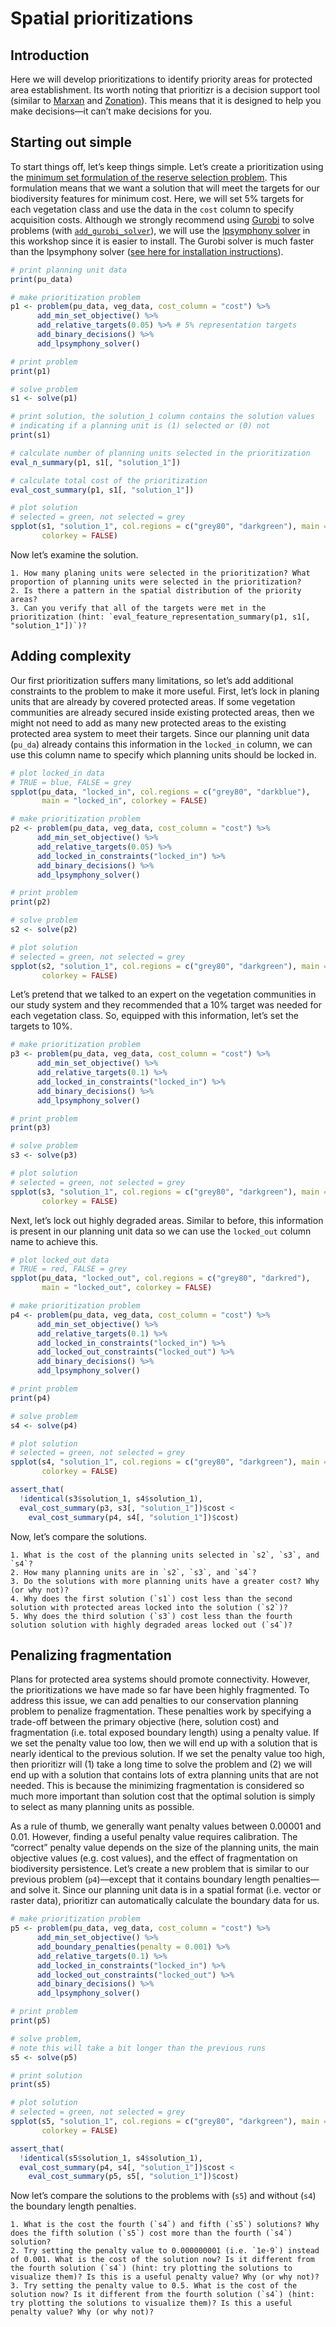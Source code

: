# Spatial prioritizations {#spatial-prioritizations}

## Introduction

Here we will develop prioritizations to identify priority areas for protected area establishment. Its worth noting that prioritizr is a decision support tool (similar to [Marxan](http://marxan.org/) and [Zonation](https://www.helsinki.fi/en/researchgroups/digital-geography-lab/software-developed-in-cbig#section-52992)). This means that it is designed to help you make decisions---it can't make decisions for you.

## Starting out simple

To start things off, let's keep things simple. Let's create a prioritization using the [minimum set formulation of the reserve selection problem](https://prioritizr.net/reference/add_min_set_objective.html). This formulation means that we want a solution that will meet the targets for our biodiversity features for minimum cost. Here, we will set 5% targets for each vegetation class and use the data in the `cost` column to specify acquisition costs. Although we strongly recommend using [Gurobi](https://www.gurobi.com/) to solve problems (with [`add_gurobi_solver`](https://prioritizr.net/reference/add_gurobi_solver.html)), we will use the [lpsymphony solver](https://prioritizr.net/reference/add_lpsymphony_solver.html) in this workshop since it is easier to install. The Gurobi solver is much faster than the lpsymphony solver ([see here for installation instructions](https://prioritizr.net/articles/gurobi_installation.html)).

```r
# print planning unit data
print(pu_data)

# make prioritization problem
p1 <- problem(pu_data, veg_data, cost_column = "cost") %>%
      add_min_set_objective() %>%
      add_relative_targets(0.05) %>% # 5% representation targets
      add_binary_decisions() %>%
      add_lpsymphony_solver()

# print problem
print(p1)

# solve problem
s1 <- solve(p1)

# print solution, the solution_1 column contains the solution values
# indicating if a planning unit is (1) selected or (0) not
print(s1)

# calculate number of planning units selected in the prioritization
eval_n_summary(p1, s1[, "solution_1"])

# calculate total cost of the prioritization
eval_cost_summary(p1, s1[, "solution_1"])

# plot solution
# selected = green, not selected = grey
spplot(s1, "solution_1", col.regions = c("grey80", "darkgreen"), main = "s1",
       colorkey = FALSE)
```

Now let's examine the solution.

```block2
1. How many planing units were selected in the prioritization? What proportion of planning units were selected in the prioritization?
2. Is there a pattern in the spatial distribution of the priority areas?
3. Can you verify that all of the targets were met in the prioritization (hint: `eval_feature_representation_summary(p1, s1[, "solution_1"])`)?

```

## Adding complexity

Our first prioritization suffers many limitations, so let's add additional constraints to the problem to make it more useful. First, let's lock in planing units that are already by covered protected areas. If some vegetation communities are already secured inside existing protected areas, then we might not need to add as many new protected areas to the existing protected area system to meet their targets. Since our planning unit data (`pu_da`) already contains this information in the `locked_in` column, we can use this column name to specify which planning units should be locked in.

```r
# plot locked_in data
# TRUE = blue, FALSE = grey
spplot(pu_data, "locked_in", col.regions = c("grey80", "darkblue"),
       main = "locked_in", colorkey = FALSE)
```

```r
# make prioritization problem
p2 <- problem(pu_data, veg_data, cost_column = "cost") %>%
      add_min_set_objective() %>%
      add_relative_targets(0.05) %>%
      add_locked_in_constraints("locked_in") %>%
      add_binary_decisions() %>%
      add_lpsymphony_solver()

# print problem
print(p2)

# solve problem
s2 <- solve(p2)

# plot solution
# selected = green, not selected = grey
spplot(s2, "solution_1", col.regions = c("grey80", "darkgreen"), main = "s2",
       colorkey = FALSE)
```

Let's pretend that we talked to an expert on the vegetation communities in our study system and they recommended that a 10% target was needed for each vegetation class. So, equipped with this information, let's set the targets to 10%.

```r
# make prioritization problem
p3 <- problem(pu_data, veg_data, cost_column = "cost") %>%
      add_min_set_objective() %>%
      add_relative_targets(0.1) %>%
      add_locked_in_constraints("locked_in") %>%
      add_binary_decisions() %>%
      add_lpsymphony_solver()

# print problem
print(p3)

# solve problem
s3 <- solve(p3)

# plot solution
# selected = green, not selected = grey
spplot(s3, "solution_1", col.regions = c("grey80", "darkgreen"), main = "s3",
       colorkey = FALSE)
```

Next, let's lock out highly degraded areas. Similar to before, this information is present in our planning unit data so we can use the `locked_out` column name to achieve this.

```r
# plot locked_out data
# TRUE = red, FALSE = grey
spplot(pu_data, "locked_out", col.regions = c("grey80", "darkred"),
       main = "locked_out", colorkey = FALSE)

# make prioritization problem
p4 <- problem(pu_data, veg_data, cost_column = "cost") %>%
      add_min_set_objective() %>%
      add_relative_targets(0.1) %>%
      add_locked_in_constraints("locked_in") %>%
      add_locked_out_constraints("locked_out") %>%
      add_binary_decisions() %>%
      add_lpsymphony_solver()
```

```r
# print problem
print(p4)

# solve problem
s4 <- solve(p4)

# plot solution
# selected = green, not selected = grey
spplot(s4, "solution_1", col.regions = c("grey80", "darkgreen"), main = "s4",
       colorkey = FALSE)
```

```r
assert_that(
  !identical(s3$solution_1, s4$solution_1),
  eval_cost_summary(p3, s3[, "solution_1"])$cost <
    eval_cost_summary(p4, s4[, "solution_1"])$cost)
```

\clearpage

Now, let's compare the solutions.

```block2
1. What is the cost of the planning units selected in `s2`, `s3`, and `s4`?
2. How many planning units are in `s2`, `s3`, and `s4`?
3. Do the solutions with more planning units have a greater cost? Why (or why not)?
4. Why does the first solution (`s1`) cost less than the second solution with protected areas locked into the solution (`s2`)?
5. Why does the third solution (`s3`) cost less than the fourth solution solution with highly degraded areas locked out (`s4`)?

```

## Penalizing fragmentation

Plans for protected area systems should promote connectivity. However, the prioritizations we have made so far have been highly fragmented. To address this issue, we can add penalties to our conservation planning problem to penalize fragmentation. These penalties work by specifying a trade-off between the primary objective (here, solution cost) and fragmentation  (i.e. total exposed boundary length) using a penalty value. If we set the penalty value too low, then we will end up with a solution that is nearly identical to the previous solution. If we set the penalty value too high, then prioritizr will (1) take a long time to solve the problem and (2) we will end up with a solution that contains lots of extra planning units that are not needed. This is because the minimizing fragmentation is considered so much more important than solution cost that the optimal solution is simply to select as many planning units as possible.

As a rule of thumb, we generally want penalty values between 0.00001 and 0.01. However, finding a useful penalty value requires calibration. The "correct" penalty value depends on the size of the planning units, the main objective values (e.g. cost values), and the effect of fragmentation on biodiversity persistence. Let's create a new problem that is similar to our previous problem (`p4`)---except that it contains boundary length penalties---and solve it. Since our planning unit data is in a spatial format (i.e. vector or raster data), prioritizr can automatically calculate the boundary data for us.

\clearpage

```r
# make prioritization problem
p5 <- problem(pu_data, veg_data, cost_column = "cost") %>%
      add_min_set_objective() %>%
      add_boundary_penalties(penalty = 0.001) %>%
      add_relative_targets(0.1) %>%
      add_locked_in_constraints("locked_in") %>%
      add_locked_out_constraints("locked_out") %>%
      add_binary_decisions() %>%
      add_lpsymphony_solver()

# print problem
print(p5)

# solve problem,
# note this will take a bit longer than the previous runs
s5 <- solve(p5)

# print solution
print(s5)

# plot solution
# selected = green, not selected = grey
spplot(s5, "solution_1", col.regions = c("grey80", "darkgreen"), main = "s5",
       colorkey = FALSE)
```

```r
assert_that(
  !identical(s5$solution_1, s4$solution_1),
  eval_cost_summary(p4, s4[, "solution_1"])$cost <
    eval_cost_summary(p5, s5[, "solution_1"])$cost)
```

Now let's compare the solutions to the problems with (`s5`) and without (`s4`) the boundary length penalties.

```block2
1. What is the cost the fourth (`s4`) and fifth (`s5`) solutions? Why does the fifth solution (`s5`) cost more than the fourth (`s4`) solution?
2. Try setting the penalty value to 0.000000001 (i.e. `1e-9`) instead of 0.001. What is the cost of the solution now? Is it different from the fourth solution (`s4`) (hint: try plotting the solutions to visualize them)? Is this is a useful penalty value? Why (or why not)?
3. Try setting the penalty value to 0.5. What is the cost of the solution now? Is it different from the fourth solution (`s4`) (hint: try plotting the solutions to visualize them)? Is this a useful penalty value? Why (or why not)?

```
